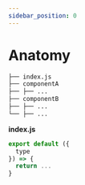 ```yaml
---
sidebar_position: 0
---
```


# Anatomy

```bash
├── index.js
├── componentA
├── ├── ...
├── componentB
├── ├── ...
└── ├── ...
```

**index.js**

```js
export default ({
  type
}) => {
  return ...
}
```